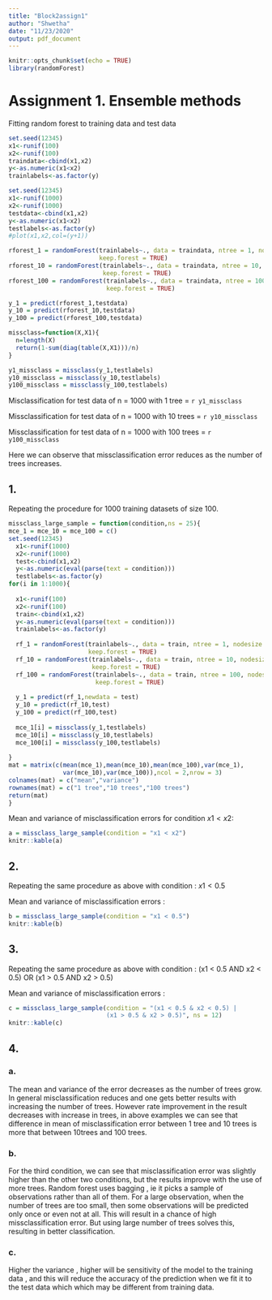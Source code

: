 ```yaml
---
title: "Block2assign1"
author: "Shwetha"
date: "11/23/2020"
output: pdf_document
---
```


```r
knitr::opts_chunk$set(echo = TRUE)
library(randomForest)
```

# Assignment 1. Ensemble methods

Fitting random forest to training data and test data
```r
set.seed(12345)
x1<-runif(100)
x2<-runif(100)
traindata<-cbind(x1,x2)
y<-as.numeric(x1<x2)
trainlabels<-as.factor(y)

set.seed(12345)
x1<-runif(1000)
x2<-runif(1000)
testdata<-cbind(x1,x2)
y<-as.numeric(x1<x2)
testlabels<-as.factor(y)
#plot(x1,x2,col=(y+1))
```
```r
rforest_1 = randomForest(trainlabels~., data = traindata, ntree = 1, nodesize = 25, 
                         keep.forest = TRUE)
rforest_10 = randomForest(trainlabels~., data = traindata, ntree = 10, nodesize = 25, 
                          keep.forest = TRUE)
rforest_100 = randomForest(trainlabels~., data = traindata, ntree = 100, nodesize = 25, 
                           keep.forest = TRUE)

y_1 = predict(rforest_1,testdata)
y_10 = predict(rforest_10,testdata)
y_100 = predict(rforest_100,testdata)

missclass=function(X,X1){
  n=length(X)
  return(1-sum(diag(table(X,X1)))/n)
}

y1_missclass = missclass(y_1,testlabels)
y10_missclass = missclass(y_10,testlabels)
y100_missclass = missclass(y_100,testlabels)

```
  Misclassification for test data of n = 1000 with 1 tree = `r y1_missclass`
  
  Missclassification for test data of n = 1000 with 10 trees = `r y10_missclass` 
  
  Missclassification for test data of n = 1000 with 100 trees = `r y100_missclass`
  
  
  Here we can observe that missclassification error reduces as the number of trees increases.
 
## 1.

Repeating the procedure for 1000 training datasets of size 100.
```r

missclass_large_sample = function(condition,ns = 25){
mce_1 = mce_10 = mce_100 = c()
set.seed(12345)
  x1<-runif(1000)
  x2<-runif(1000)
  test<-cbind(x1,x2)
  y<-as.numeric(eval(parse(text = condition)))
  testlabels<-as.factor(y)
for(i in 1:1000){
  
  x1<-runif(100)
  x2<-runif(100)
  train<-cbind(x1,x2)
  y<-as.numeric(eval(parse(text = condition)))
  trainlabels<-as.factor(y)
  
  rf_1 = randomForest(trainlabels~., data = train, ntree = 1, nodesize = ns,
                      keep.forest = TRUE)
  rf_10 = randomForest(trainlabels~., data = train, ntree = 10, nodesize = ns, 
                       keep.forest = TRUE)
  rf_100 = randomForest(trainlabels~., data = train, ntree = 100, nodesize = ns,
                        keep.forest = TRUE)
  
  y_1 = predict(rf_1,newdata = test)
  y_10 = predict(rf_10,test)
  y_100 = predict(rf_100,test)
  
  mce_1[i] = missclass(y_1,testlabels)
  mce_10[i] = missclass(y_10,testlabels)
  mce_100[i] = missclass(y_100,testlabels)
  
}
mat = matrix(c(mean(mce_1),mean(mce_10),mean(mce_100),var(mce_1),
               var(mce_10),var(mce_100)),ncol = 2,nrow = 3)
colnames(mat) = c("mean","variance")
rownames(mat) = c("1 tree","10 trees","100 trees")
return(mat)
}
```
Mean and variance of misclassification errors for condition $x1 < x2$:
```r
a = missclass_large_sample(condition = "x1 < x2")
knitr::kable(a)
```
 

## 2.
Repeating the same procedure as above with condition : $x1<0.5$

Mean and variance of misclassification errors : 

```r
b = missclass_large_sample(condition = "x1 < 0.5")
knitr::kable(b)

```

## 3.
Repeating the same procedure as above with condition : (x1 < 0.5 AND x2 < 0.5) OR (x1 > 0.5 AND x2 > 0.5)

Mean and variance of misclassification errors :

```r
c = missclass_large_sample(condition = "(x1 < 0.5 & x2 < 0.5) | 
                           (x1 > 0.5 & x2 > 0.5)", ns = 12)
knitr::kable(c)
```


## 4.

### a.
The mean and variance of the error decreases as the number of trees grow. In general misclassification reduces and one gets better results with increasing the number of trees. However rate improvement in the result decreases with increase in trees, in above examples we can see that difference in mean of misclassification error between 1 tree and 10 trees is more that between 10trees and 100 trees.

### b.
For the third condition, we can see that misclassification error was slightly higher than the other two conditions, but the results improve with the use of more trees. Random forest uses bagging , ie it picks a sample of observations rather than all of them. For a large observation, when the number of trees are too small, then some observations will be predicted only once or even not at all. This will result in a chance of high missclassification error. But using large number of trees solves this, resulting in better classification.

### c.
Higher the variance , higher will be sensitivity of the model to the training data , and this will reduce the accuracy of the prediction when we fit it to the test data which which may be different from training data.
